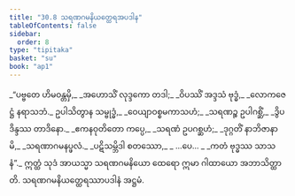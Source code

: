 ```yaml
---
title: "30.8 သရဏဂမနိယတ္ထေရအပဒါန"
tableOfContents: false
sidebar:
  order: 8
type: "tipitaka"
basket: "su"
book: "ap1"
---
```



<DynamicBreadcrumb />

<Division number="36" book="ap1" e="ch" v="20" p="280">

<Paragraph number="3407" type="verses" book="ap1">
_“ပဗ္ဗတေ ဟိမဝန္တမှိ,_  
_အဟောသိံ လုဒ္ဒကော တဒါ;_  
_ဝိပဿိံ အဒ္ဒသံ ဗုဒ္ဓံ,_  
_လောကဇေဋ္ဌံ နရာသဘံ._  

</Paragraph>

</Division>
<Division number="37" book="ap1" e="ch" v="20" p="280">

<Paragraph number="3408" type="verses" book="ap1">
ဥပါသိတွာန သမ္ဗုဒ္ဓံ,_  
_ဝေယျာဝစ္စမကာသဟံ;_  
_သရဏဉ္စ ဥပါဂစ္ဆိံ,_  
_ဒွိပဒိန္ဒဿ တာဒိနော._  

</Paragraph>

</Division>
<Division number="38" book="ap1" e="ch" v="20" p="280">

<Paragraph number="3409" type="verses" book="ap1">
_ဧကနဝုတိတော ကပ္ပေ,_  
_သရဏံ ဥပဂစ္ဆဟံ;_  
_ဒုဂ္ဂတိံ နာဘိဇာနာမိ,_  
_သရဏာဂမနပ္ဖလံ._  

</Paragraph>

</Division>
<Division number="39" book="ap1" e="ch" v="20" p="280">

<Paragraph number="3410" type="verses" book="ap1">
_ပဋိသမ္ဘိဒါ စတဿော,_  
_ …ပေ… _  
_ကတံ ဗုဒ္ဓဿ သာသနံ”._  

</Paragraph>

<Paragraph number="3411" book="ap1">
ဣတ္ထံ သုဒံ အာယသ္မာ သရဏဂမနိယော ထေရော ဣမာ ဂါထာယော အဘာသိတ္ထာတိ.

</Paragraph>
</Division>

<Paragraph number="3412" type="center" book="ap1">
သရဏဂမနိယတ္ထေရဿာပဒါနံ အဋ္ဌမံ.
</Paragraph>
